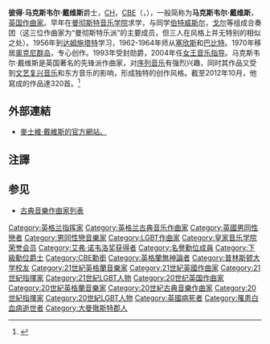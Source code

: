 {{NoteTA
|T=zh-tw:彼得·馬克斯韋爾·戴維斯;zh-cn:彼得·马克斯韦尔·戴维斯;zh-hk:彼德·麥士維·戴維斯;
|1=zh-tw:彼得·馬克斯韋爾·戴維斯;zh-cn:彼得·马克斯韦尔·戴维斯;zh-hk:彼德·麥士維·戴維斯;
|2=zh-tw:馬克斯韋爾·戴維斯;zh-cn:马克斯韦尔·戴维斯;zh-hk:麥士維·戴維斯;
}}
{{Infobox classical
| 中文名 = 马克斯韦尔·戴维斯
| 画像 = Peter Maxwell Davies.jpg
| 附注 =     
| 原文名 = {{lang|en|Peter Maxwell Davies}}{{in lang|en}}
| 国别 = {{UK}}
| 出生日期 = {{birth date|1934|9|8}}
| 出生地 = [[英格蘭|英格蘭]][[大曼彻斯特|大曼彻斯特]][[索爾福德|索爾福德]]
| 逝世日期 = {{death date and age|2016|3|14|1934|9|8}}
| 逝世地 = [[蘇格蘭|蘇格蘭]][[奧克尼|奧克尼]][[桑迪島_(奧克尼群島)|桑迪島]]
| 所属时期 = 20世纪
| 所属乐派 = 曼彻斯特乐派 
| 擅长作品类型 = 歌剧，管弦乐，室内乐，声乐
| 代表作 = 歌剧《塔弗纳》，声乐曲《疯王之歌八首》，九首交響曲，弦乐四重奏等
| 师从 = [[塞欣斯|塞欣斯]]，[[米尔顿·巴比特|巴比特]]
| 学生 = 
| 官方網站 = http://www.maxopus.com
}}

'''彼得·马克斯韦尔·戴维斯'''爵士，[[名譽勳位|CH]]，[[英帝國司令勳章|CBE]]（{{lang-en|Sir Peter Maxwell Davies}}，{{bd|1934年|9月8日|2016年|3月14日|Davies, Peter Maxwell}}），一般简称为'''马克斯韦尔·戴维斯'''，[[英国|英国]][[作曲家|作曲家]]。早年在[[皇家北方音乐学院|曼彻斯特音乐学院]]求学，与同学[[伯特威斯尔|伯特威斯尔]]，[[亚历山大·戈尔|戈尔]]等组成合奏团（这三位作曲家为“曼彻斯特乐派”的主要成员，但三人在风格上并无特别的相似之处）。1956年到[[达姆施塔特|达姆施塔特]]学习，1962-1964年师从[[塞欣斯|塞欣斯]]和[[米尔顿·巴比特|巴比特]]。1970年移居[[奥克尼群岛|奥克尼群岛]]，专心创作。1993年受封勋爵，2004年任[[女王音乐指导|女王音乐指导]]。马克斯韦尔·戴维斯是英国著名的先锋派作曲家，对[[序列音乐|序列音乐]]有强烈兴趣，同时其作品又受到[[文艺复兴音乐|文艺复兴音乐]]和东方音乐的影响，形成独特的创作风格。截至2012年10月，他寫成的作品達320首。<ref>{{Cite web |url=http://www.maxopus.com/work_list.aspx |title=官方網站作品列表。 |access-date=2012-10-18 |archive-date=2017-11-14 |archive-url=https://web.archive.org/web/20171114084056/http://www.maxopus.com/work_list.aspx }}</ref>

==外部連結==
*[http://www.maxopus.com 麥士維·戴維斯的官方網站。] {{Wayback|url=http://www.maxopus.com/ |date=20031002030840 }}

==注譯==
{{reflist}}

==参见==
* [[古典音樂作曲家列表|古典音樂作曲家列表]]

{{Authority control}}
{{DEFAULTSORT:Davies, Peter Maxwell}}
[[Category:英格兰指挥家|Category:英格兰指挥家]]
[[Category:英格兰古典音乐作曲家|Category:英格兰古典音乐作曲家]]
[[Category:英國男同性戀者|Category:英國男同性戀者]]
[[Category:男同性戀音樂家|Category:男同性戀音樂家]]
[[Category:LGBT作曲家|Category:LGBT作曲家]]
[[Category:皇家音乐学院荣誉会员|Category:皇家音乐学院荣誉会员]]
[[Category:艾弗·诺韦洛奖获得者|Category:艾弗·诺韦洛奖获得者]]
[[Category:名譽勳位成員|Category:名譽勳位成員]]
[[Category:下級勳位爵士|Category:下級勳位爵士]]
[[Category:CBE勳銜|Category:CBE勳銜]]
[[Category:英格蘭無神論者|Category:英格蘭無神論者]]
[[Category:普林斯顿大学校友|Category:普林斯顿大学校友]]
[[Category:21世紀英格蘭音樂家|Category:21世紀英格蘭音樂家]]
[[Category:21世紀英國作曲家|Category:21世紀英國作曲家]]
[[Category:21世紀指揮家|Category:21世紀指揮家]]
[[Category:21世紀LGBT人物|Category:21世紀LGBT人物]]
[[Category:20世纪英国作曲家|Category:20世纪英国作曲家]]
[[Category:20世紀英格蘭音樂家|Category:20世紀英格蘭音樂家]]
[[Category:20世紀古典音樂作曲家|Category:20世紀古典音樂作曲家]]
[[Category:20世紀指揮家|Category:20世紀指揮家]]
[[Category:20世紀LGBT人物|Category:20世紀LGBT人物]]
[[Category:英國病死者|Category:英國病死者]]
[[Category:罹患白血病逝世者|Category:罹患白血病逝世者]]
[[Category:大曼徹斯特郡人|Category:大曼徹斯特郡人]]